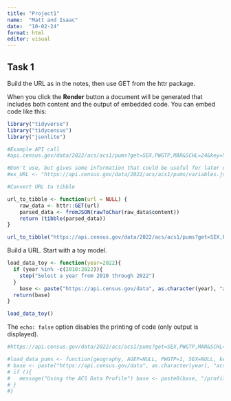 ```yaml
---
title: "Project1"
name:  "Matt and Isaac"
date:  "10-02-24"
format: html
editor: visual
---
```


## Task 1

Build the URL as in the notes, then use GET from the httr package.

When you click the **Render** button a document will be generated that includes both content and the output of embedded code. You can embed code like this:

```r
library("tidyverse")
library("tidycensus")
library("jsonlite")

#Example API call
#api.census.gov/data/2022/acs/acs1/pums?get=SEX,PWGTP,MAR&SCHL=24&key=YOUR_KEY

#Don't use, but gives some information that could be useful for later development
#ex_URL <- "https://api.census.gov/data/2022/acs/acs1/pums/variables.json"

#Convert URL to tibble

url_to_tibble <- function(url = NULL) {
    raw_data <- httr::GET(url)
    parsed_data <- fromJSON(rawToChar(raw_data$content))
    return (tibble(parsed_data))
}

url_to_tibble("https://api.census.gov/data/2022/acs/acs1/pums?get=SEX,PWGTP,MAR&SCHL=24")

```

Build a URL.  Start with a toy model.

```r
load_data_toy <- function(year=2022){
  if (year %in% -c(2010:2022)){
    stop("Select a year from 2010 through 2022")
  }
    base <- paste("https://api.census.gov/data", as.character(year), "acs", "acs1", "pums?", sep = "/")
  return(base)
}

load_data_toy()
```

The `echo: false` option disables the printing of code (only output is displayed).



```r
#https://api.census.gov/data/2022/acs/acs1/pums?get=SEX,PWGTP,MAR&SCHL=24

#load_data_pums <- function(geography, AGEP=NULL, PWGTP=1, SEX=NULL, key, year = 2022, show_call = FALSE) {
# base <- paste("https://api.census.gov/data", as.character(year), "acs", "acs1", "pums?", sep = "/")
# if (){ 
#   message("Using the ACS Data Profile") base <- paste0(base, "/profile") 
# }
#}
```

